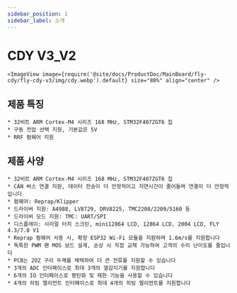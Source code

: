```yaml
---
sidebar_position: 1
sidebar_label: 소개
---
```


# CDY V3_V2

    <ImageView image={require('@site/docs/ProductDoc/MainBoard/fly-cdy/fly-cdy-v3/img/cdy.webp').default} size="80%" align="center" />

## 제품 특징

    * 32비트 ARM Cortex-M4 시리즈 168 MHz, STM32F407ZGT6 칩
    * 구동 전압 선택 지원, 기본값은 5V
    * RRF 펌웨어 지원

## 제품 사양

    * 32비트 ARM Cortex-M4 시리즈 168 MHz, STM32F407ZGT6 칩
    * CAN 버스 연결 지원, 데이터 전송이 더 안정적이고 지연시간이 줄어들며 연결이 더 안정적입니다
    * 펌웨어: Reprap/Klipper
    * 드라이버 지원: A4988, LV8729, DRV8225, TMC2208/2209/5160 등
    * 드라이버 모드 지원: TMC: UART/SPI
    * 디스플레이: 시리얼 터치 스크린, mini12864 LCD, 12864 LCD, 2004 LCD, FLY 4.3/7.0 V1
    * Reprap 펌웨어 사용 시, 확장 ESP32 Wi-Fi 모듈을 지원하며 1.6m/s를 지원합니다
    * 독특한 PWM 팬 MOS 보드 설계, 손상 시 직접 교체 가능하여 고객의 수리 난이도를 줄입니다
    * PCB는 2OZ 구리 두께를 채택하여 더 큰 전류를 지원할 수 있습니다
    * 3개의 ADC 인터페이스로 최대 3개의 열감지기를 지원합니다
    * 6개의 IO 인터페이스로 평탄화 및 제한 기능을 사용할 수 있습니다
    * 4개의 히팅 엘리먼트 인터페이스로 최대 4개의 히팅 엘리먼트를 지원합니다